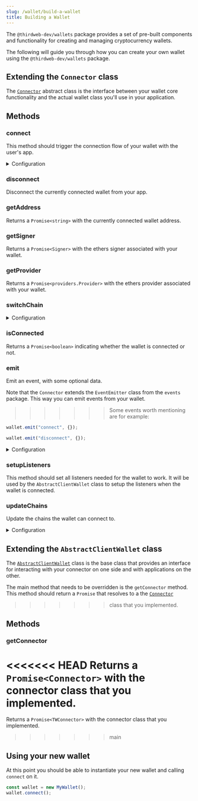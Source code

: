 ```yaml
---
slug: /wallet/build-a-wallet
title: Building a Wallet
---
```



The `@thirdweb-dev/wallets` package provides a set of pre-built components and functionality for creating and managing cryptocurrency wallets.

The following will guide you through how you can create your own wallet using the `@thirdweb-dev/wallets` package.

## Extending the `Connector` class

The [`Connector`](https://github.com/thirdweb-dev/js/blob/main/packages/wallets/src/evm/interfaces/connector.ts) abstract class is the
interface between your wallet core functionality and the actual wallet class you'll use in your application.

## Methods

### connect

This method should trigger the connection flow of your wallet with the user's app.

<details>
  <summary>Configuration</summary>
  <div>

#### args

The arguments needed to connect your wallet. This is specific to your wallet implementation which is why we leave it open for you to
add custom arguments here.

Returns a `string` containing the wallet address, or `undefined` if the connection failed.

```typescript
abstract connect(args?: ConnectParams<TConnectParams>): Promise<string>;

ConnectParams<TOpts extends Record<string, any> = {}> = {
  chainId?: number;
} & TOpts;
```

</div>
</details>

### disconnect

Disconnect the currently connected wallet from your app.

### getAddress

Returns a `Promise<string>` with the currently connected wallet address.

### getSigner

Returns a `Promise<Signer>` with the ethers signer associated with your wallet.

### getProvider

Returns a `Promise<providers.Provider>` with the ethers provider associated with your wallet.

### switchChain

<details>
  <summary>Configuration</summary>
  <div>

#### chainId

The chain ID to switch to.

Must be a `number`.

</div>
</details>

### isConnected

Returns a `Promise<boolean>` indicating whether the wallet is connected or not.

### emit

Emit an event, with some optional data.

Note that the `Connector` extends the `EventEmitter` class from the `events` package. This way you can emit events from your wallet.

> > > > > > > Some events worth mentioning are for example:

```javascript
wallet.emit("connect", {});
```

```javascript
wallet.emit("disconnect", {});
```

<details>
  <summary>Configuration</summary>
  <div>

#### eventName

The name of the event to emit.

Must be one of: `change`, `connect`, `disconnect`, `error`, `message`, `open_wallet`, `request`.

#### data

Optional data to send with the event. Must be an object with information relevant to the event.

See [addListener](#addlistener) configuration for more information on the different events.

</div>
</details>

### setupListeners

This method should set all listeners needed for the wallet to work. It will be used by the `AbstractClientWallet` class to setup the listeners
when the wallet is connected.

### updateChains

Update the chains the wallet can connect to.

<details>
  <summary>Configuration</summary>
  <div>

#### chains

The chains that are supported by the wallet. Defaults to our default chains.

Must be an array of `Chain` objects.

```typescript
type Chain = {
  chainId: number;
  chainName: string;
  nativeCurrency: {
    name: string;
    symbol: string;
    decimals: number;
  };
  rpcUrls: string[];
  blockExplorerUrls: string[];
};
```

</div>
</details>

## Extending the `AbstractClientWallet` class

The [`AbstractClientWallet`](https://github.com/thirdweb-dev/js/blob/main/packages/wallets/src/evm/wallets/base.ts#L26) class is the base
class that provides an interface for interacting with your connector on one side and with applications on the other.

The main method that needs to be overridden is the `getConnector` method. This method should return a `Promise`
that resolves to a the [`Connector`](https://github.com/thirdweb-dev/js/blob/main/packages/wallets/src/evm/interfaces/connector.ts#L6)

> > > > > > > class that you implemented.

## Methods

### getConnector

<<<<<<< HEAD
Returns a `Promise<Connector>` with the connector class that you implemented.
=======
Returns a `Promise<TWConnector>` with the connector class that you implemented.

> > > > > > > main

## Using your new wallet

At this point you should be able to instantiate your new wallet and calling `connect` on it.

```ts
const wallet = new MyWallet();
wallet.connect();
```
